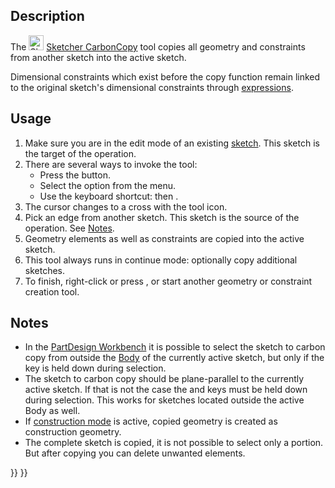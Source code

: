 <languages/>
<translate>

<!--T:9-->
{{Docnav
|[[Sketcher_Intersection|Intersection]]
|[[Sketcher_SelectOrigin|Select origin]]
|[[Sketcher_Workbench|Sketcher]]
|IconL=Sketcher_Intersection.svg
|IconR=Sketcher_SelectOrigin.svg
|IconC=Workbench_Sketcher.svg
}}

<!--T:1-->
{{GuiCommand
|Name=Sketcher CarbonCopy
|MenuLocation=Sketch → Sketcher tools → Create carbon copy
|Workbenches=[[Sketcher_Workbench|Sketcher]]
|Shortcut={{KEY|G}} {{KEY|W}}
|Version=0.17
}}

==Description== <!--T:2-->

<!--T:3-->
The [[Image:Sketcher_CarbonCopy.svg|24px]] [[Sketcher_CarbonCopy|Sketcher CarbonCopy]] tool copies all geometry and constraints from another sketch into the active sketch.

<!--T:13-->
Dimensional constraints which exist before the copy function remain linked to the original sketch's dimensional constraints through [[Expressions|expressions]].

==Usage== <!--T:4-->

<!--T:5-->
# Make sure you are in the edit mode of an existing [[Sketcher_NewSketch|sketch]]. This sketch is the target of the operation.
# There are several ways to invoke the tool:
#* Press the {{Button|[[Image:Sketcher_CarbonCopy.svg|16px]] [[Sketcher_CarbonCopy|Create carbon copy]]}} button.
#* Select the {{MenuCommand|Sketcher → Sketcher tools → [[Image:Sketcher_CarbonCopy.svg|16px]] Create carbon copy}} option from the menu.
#* Use the keyboard shortcut: {{KEY|G}} then {{KEY|W}}.
# The cursor changes to a cross with the tool icon.
# Pick an edge from another sketch. This sketch is the source of the operation. See [[#Notes|Notes]].
# Geometry elements as well as constraints are copied into the active sketch.
# This tool always runs in continue mode: optionally copy additional sketches.
# To finish, right-click or press {{KEY|Esc}}, or start another geometry or constraint creation tool.

==Notes== <!--T:16-->

<!--T:14-->
* In the [[PartDesign_Workbench|PartDesign Workbench]] it is possible to select the sketch to carbon copy from outside the [[PartDesign_Body|Body]] of the currently active sketch, but only if the {{KEY|Ctrl}} key is held down during selection.
* The sketch to carbon copy should be plane-parallel to the currently active sketch. If that is not the case the {{KEY|Ctrl}} and {{KEY|Alt}} keys must be held down during selection. This works for sketches located outside the active Body as well.
* If [[Sketcher_ToggleConstruction|construction mode]] is active, copied geometry is created as construction geometry.
* The complete sketch is copied, it is not possible to select only a portion. But after copying you can delete unwanted elements.


<!--T:10-->
{{Docnav
|[[Sketcher_Intersection|Intersection]]
|[[Sketcher_SelectOrigin|Select origin]]
|[[Sketcher_Workbench|Sketcher]]
|IconL=Sketcher_Intersection.svg
|IconR=Sketcher_SelectOrigin.svg
|IconC=Workbench_Sketcher.svg
}}

</translate>
{{Sketcher_Tools_navi{{#translation:}}}}
{{Userdocnavi{{#translation:}}}}